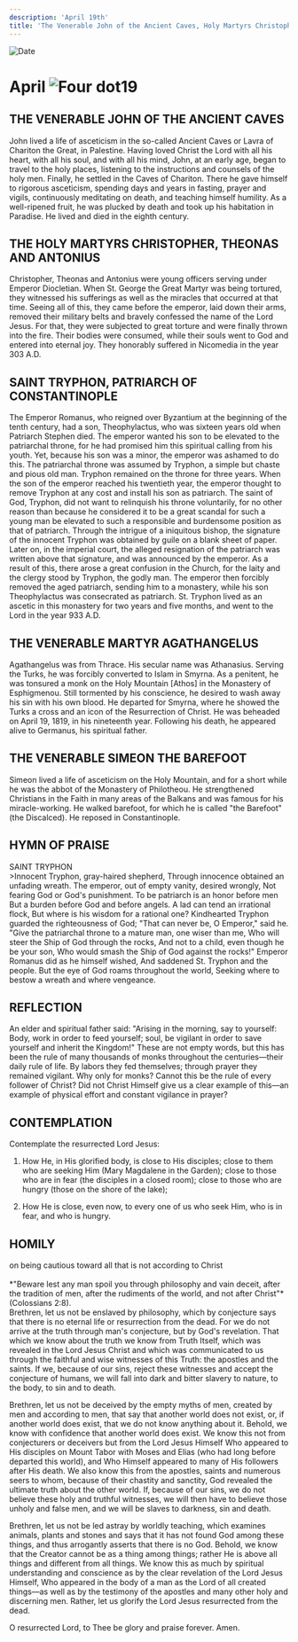 ```yaml
---
description: 'April 19th'
title: 'The Venerable John of the Ancient Caves, Holy Martyrs Christopher, Theonas, and Antonius, St. Tryphon, Patriarch of Constantinople, Venerable Martyr Agathangelus, Venerable Simeon the Barefoot'
---
```


<RunningHead />
<Image src="/title-imprint.png" height={68} width={50} alt="Date" className="title-imprint"/>

# <div id="date">April <Image className="four-dot" src="/four-dot.png" height={15} width={15} alt="Four dot" />19</div>

## THE VENERABLE JOHN OF THE ANCIENT CAVES

John lived a life of asceticism in the so-called Ancient Caves or Lavra of Chariton the Great, in Palestine. Having loved Christ the Lord with all his heart, with all his soul, and with all his mind, John, at an early age, began to travel to the holy places, listening to the instructions and counsels of the holy men. Finally, he settled in the Caves of Chariton. There he gave himself to rigorous asceticism, spending days and years in fasting, prayer and vigils, continuously meditating on death, and teaching himself humility. As a well-ripened fruit, he was plucked by death and took up his habitation in Paradise. He lived and died in the eighth century.

## THE HOLY MARTYRS CHRISTOPHER, THEONAS AND ANTONIUS

Christopher, Theonas and Antonius were young officers serving under Emperor Diocletian. When St. George the Great Martyr was being tortured, they witnessed his sufferings as well as the miracles that occurred at that time. Seeing all of this, they came before the emperor, laid down their arms, removed their military belts and bravely confessed the name of the Lord Jesus. For that, they were subjected to great torture and were finally thrown into the fire. Their bodies were consumed, while their souls went to God and entered into eternal joy. They honorably suffered in Nicomedia in the year 303 A.D.

## SAINT TRYPHON, PATRIARCH OF CONSTANTINOPLE

The Emperor Romanus, who reigned over Byzantium at the beginning of the tenth century, had a son, Theophylactus, who was sixteen years old when Patriarch Stephen died. The emperor wanted his son to be elevated to the patriarchal throne, for he had promised him this spiritual calling from his youth. Yet, because his son was a minor, the emperor was ashamed to do this. The patriarchal throne was assumed by Tryphon, a simple but chaste and pious old man. Tryphon remained on the throne for three years. When the son of the emperor reached his twentieth year, the emperor thought to remove Tryphon at any cost and install his son as patriarch. The saint of God, Tryphon, did not want to relinquish his throne voluntarily, for no other reason than because he considered it to be a great scandal for such a young man be elevated to such a responsible and burdensome position as that of patriarch. Through the intrigue of a iniquitous bishop, the signature of the innocent Tryphon was obtained by guile on a blank sheet of paper. Later on, in the imperial court, the alleged resignation of the patriarch was written above that signature, and was announced by the emperor. As a result of this, there arose a great confusion in the Church, for the laity and the clergy stood by Tryphon, the godly man. The emperor then forcibly removed the aged patriarch, sending him to a monastery, while his son Theophylactus was consecrated as patriarch. St. Tryphon lived as an ascetic in this monastery for two years and five months, and went to the Lord in the year 933 A.D.

## THE VENERABLE MARTYR AGATHANGELUS

Agathangelus was from Thrace. His secular name was Athanasius. Serving the Turks, he was forcibly converted to Islam in Smyrna. As a penitent, he was tonsured a monk on the Holy Mountain [Athos] in the Monastery of Esphigmenou. Still tormented by his conscience, he desired to wash away his sin with his own blood. He departed for Smyrna, where he showed the Turks a cross and an icon of the Resurrection of Christ. He was beheaded on April 19, 1819, in his nineteenth year. Following his death, he appeared alive to Germanus, his spiritual father.

## THE VENERABLE SIMEON THE BAREFOOT

Simeon lived a life of asceticism on the Holy Mountain, and for a short while he was the abbot of the Monastery of Philotheou. He strengthened Christians in the Faith in many areas of the Balkans and was famous for his miracle-working. He walked barefoot, for which he is called "the Barefoot" (the Discalced). He reposed in Constantinople.


## HYMN OF PRAISE
<div style={{textAlign:'center', color:'crimson', fontWeight:'bold'}}>
SAINT TRYPHON
</div>
>Innocent Tryphon, gray-haired shepherd,  
Through innocence obtained an unfading wreath.  
The emperor, out of empty vanity, desired wrongly,  
Not fearing God or God's punishment.  
To be patriarch is an honor before men  
But a burden before God and before angels.  
A lad can tend an irrational flock,  
But where is his wisdom for a rational one?  
Kindhearted Tryphon guarded the righteousness of God;  
"That can never be, O Emperor," said he.  
"Give the patriarchal throne to a mature man, one wiser than me,  
Who will steer the Ship of God through the rocks,  
And not to a child, even though he be your son,  
Who would smash the Ship of God against the rocks!"  
Emperor Romanus did as he himself wished,  
And saddened St. Tryphon and the people.  
But the eye of God roams throughout the world,  
Seeking where to bestow a wreath and where vengeance.  


## REFLECTION

An elder and spiritual father said: "Arising in the morning, say to yourself: Body, work in order to feed yourself; soul, be vigilant in order to save yourself and inherit the Kingdom!" These are not empty words, but this has been the rule of many thousands of monks throughout the centuries—their daily rule of life. By labors they fed themselves; through prayer they remained vigilant. Why only for monks? Cannot this be the rule of every follower of Christ? Did not Christ Himself give us a clear example of this—an example of physical effort and constant vigilance in prayer?


## CONTEMPLATION

Contemplate the resurrected Lord Jesus:

1. How He, in His glorified body, is close to His disciples; close to them who are seeking Him (Mary Magdalene in the Garden); close to those who are in fear (the disciples in a closed room); close to those who are hungry (those on the shore of the lake);

2. How He is close, even now, to every one of us who seek Him, who is in fear, and who is hungry.


## HOMILY
<div style={{textAlign:'center', color:'crimson', fontWeight:'bold'}}>
on being cautious toward all that is not according to Christ
</div><br />
<div style={{textAlign:'right'}}>
*"Beware lest any man spoil you through philosophy and vain deceit, after the tradition of men, after the rudiments of the world, and not after Christ"* (Colossians 2:8).
</div>
Brethren, let us not be enslaved by philosophy, which by conjecture says that there is no eternal life or resurrection from the dead. For we do not arrive at the truth through man's conjecture, but by God's revelation. That which we know about the truth we know from Truth Itself, which was revealed in the Lord Jesus Christ and which was communicated to us through the faithful and wise witnesses of this Truth: the apostles and the saints. If we, because of our sins, reject these witnesses and accept the conjecture of humans, we will fall into dark and bitter slavery to nature, to the body, to sin and to death.

Brethren, let us not be deceived by the empty myths of men, created by men and according to men, that say that another world does not exist, or, if another world does exist, that we do not know anything about it. Behold, we know with confidence that another world does exist. We know this not from conjecturers or deceivers but from the Lord Jesus Himself Who appeared to His disciples on Mount Tabor with Moses and Elias (who had long before departed this world), and Who Himself appeared to many of His followers after His death. We also know this from the apostles, saints and numerous seers to whom, because of their chastity and sanctity, God revealed the ultimate truth about the other world. If, because of our sins, we do not believe these holy and truthful witnesses, we will then have to believe those unholy and false men, and we will be slaves to darkness, sin and death.

Brethren, let us not be led astray by worldly teaching, which examines animals, plants and stones and says that it has not found God among these things, and thus arrogantly asserts that there is no God. Behold, we know that the Creator cannot be as a thing among things; rather He is above all things and different from all things. We know this as much by spiritual understanding and conscience as by the clear revelation of the Lord Jesus Himself, Who appeared in the body of a man as the Lord of all created things—as well as by the testimony of the apostles and many other holy and discerning men. Rather, let us glorify the Lord Jesus resurrected from the dead.

O resurrected Lord, to Thee be glory and praise forever. Amen.

